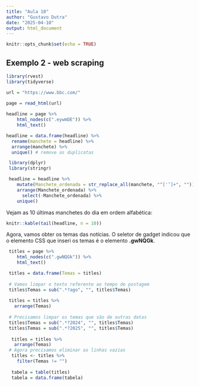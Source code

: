 ---
title: "Aula 10"
author: "Gustavo Dutra"
date: "2025-04-10"
output: html_document
---

```{r setup, include=FALSE}
knitr::opts_chunk$set(echo = TRUE)
```

## Exemplo 2 - web scraping

```{r, include = FALSE}

library(rvest)
library(tidyverse)

url = "https://www.bbc.com/"
  
page = read_html(url)

headline = page %>%
  	html_nodes(c(".eywmDE")) %>%
  	html_text()

headline = data.frame(headline) %>%
  rename(manchete = headline) %>%
  arrange(manchete) %>%
  unique() # remove as duplicatas

 library(dplyr)
 library(stringr)

 headline = headline %>%
  	mutate(Manchete_ordenada = str_replace_all(manchete, "^['’]+", "")) %>%
  	arrange(Manchete_ordenada) %>%
 	  select(-Manchete_ordenada) %>%
  	unique()

```

Vejam as 10 últimas manchetes do dia em ordem alfabética:

```{r, echo = FALSE}

knitr::kable(tail(headline, n = 10))
```

Agora, vamos obter os temas das notícias.
O seletor de gadget indicou que o elemento CSS que inseri os temas é o elemento **.gwNQGk**.

```{r}
 titles = page %>%
  	html_nodes(c(".gwNQGk")) %>%
  	html_text()

 titles = data.frame(Temas = titles) 
 
 # Vamos limpar o texto referente ao tempo de postagem
 titles$Temas = sub(".*?ago", "", titles$Temas)
 
 titles = titles %>%
   arrange(Temas)
 
 # Precisamos limpar os temas que são de outras datas
 titles$Temas = sub(".*?2024", "", titles$Temas)
 titles$Temas = sub(".*?2025", "", titles$Temas)
 
  titles = titles %>%
   arrange(Temas)
 # Agora precisamos eliminar as linhas vazias
  titles <- titles %>%
  	filter(Temas != "") 
  
  tabela = table(titles)
  tabela = data.frame(tabela)
  
```



